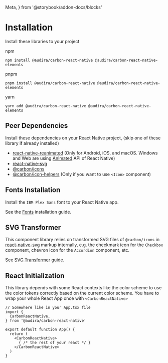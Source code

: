   Meta,
} from '@storybook/addon-docs/blocks'

<Meta
  title="Guides/Installation"
  name="Installation"
/>

# Installation

Install these libraries to your project

npm
```
npm install @audira/carbon-react-native @audira/carbon-react-native-elements
```

pnpm
```
pnpm install @audira/carbon-react-native @audira/carbon-react-native-elements
```

yarn
```
yarn add @audira/carbon-react-native @audira/carbon-react-native-elements
```

## Peer Dependencies

Install these dependencies on your React Native project, (skip one of these library if already installed)
- [react-native-reanimated](https://github.com/software-mansion/react-native-reanimated) (Only for Android, iOS, and macOS. Windows and Web are using [Animated](https://reactnative.dev/docs/animated) API of React Native)
- [react-native-svg](https://github.com/software-mansion/react-native-svg)
- [@carbon/icons](https://www.npmjs.com/package/@carbon/icons)
- [@carbon/icon-helpers](https://www.npmjs.com/package/@carbon/icon-helpers) (Only if you want to use `<Icon>` component)

## Fonts Installation

Install the `IBM Plex Sans` font to your React Native app.

See the [Fonts](?path=/docs/guides-installation-fonts--docs) installation guide.

## SVG Transformer

This component library relies on transformed SVG files of `@carbon/icons` in [react-native-svg](https://github.com/software-mansion/react-native-svg) markup internally, e.g. the checkmark icon for the `Checkbox` component, chevron icon for the `Accordion` component, etc.

See [SVG Transformer](?path=/docs/guides-installation-svg-transformer--svg-transformer) guide.

## React Initialization
This library depends with some React contexts like the color scheme to use the color tokens correctly based on the current color scheme. You have to wrap your whole React App once with `<CarbonReactNative>`
```tsx
// Somewhere like in your App.tsx file
import {
  CarbonReactNative,
} from '@audira/carbon-react-native'

export default function App() {
  return (
    <CarbonReactNative>
      { /* the rest of your react */ }
    </CarbonReactNative>
  )
}
```

